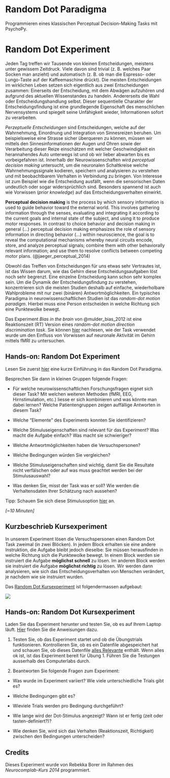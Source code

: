 # Random Dot Paradigma
Programmieren eines klassischen Perceptual Decision-Making Tasks mit PsychoPy.


# Random Dot Experiment

Jeden Tag treffen wir Tausende von kleinen Entscheidungen, meistens unter gewissem Zeitdruck. Viele davon sind trivial (z. B. welches Paar Socken man anzieht) und automatisch (z. B. ob man die Espresso- oder Lungo-Taste auf der Kaffeemaschine drückt). Die meisten Entscheidungen im wirklichen Leben setzen sich eigentlich aus zwei Entscheidungen zusammen: Einerseits der Entscheidung, mit dem Abwägen aufzuhören und aufgrund des aktuellen Wissenstandes zu handeln. Andererseits die Wahl oder Entscheidungshandlung selbst. Dieser sequentielle Charakter der Entscheidungsfindung ist eine grundlegende Eigenschaft des menschlichen Nervensystems und spiegelt seine Unfähigkeit wieder, Informationen sofort zu verarbeiten.

*Perzeptuelle Entscheidungen* sind Entscheidungen, welche auf der Wahrnehmung, Einordnung und Integration von Sinnesreizen beruhen. Um beispielsweise eine Strasse sicher überqueren zu können, müssen wir mittels den Sinnesinformationen der Augen und Ohren sowie der Verarbeitung dieser Reize einschätzen mit welcher Geschwindigkeit ein herannahendes Auto unterwegs ist und ob wir lieber abwarten bis es vorbeigefahren ist. Innerhalb der Neurowissenschaften wird *perceptual decision making* untersucht, um die neuronalen Schaltkreise welche Wahrnehmungssignale kodieren, speichern und analysieren zu verstehen und mit beobachtbarem Verhalten in Verbindung zu bringen. Von Interesse ist zum Beispiel wie die Entscheidung ausfällt, wenn die sensorischen Daten undeutlich oder sogar widersprüchlich sind. Besonders spannend ist auch wie Vorwissen (*prior knowledge*) auf das Entscheidungsverhalten einwirkt.

<aside>**Perceptual decision making** is the process by which sensory information is used to guide behavior toward the external world. This involves gathering information through the senses, evaluating and integrating it according to the current goals and internal state of the subject, and using it to produce motor responses. In contrast to choice behavior and decision making in general (...) perceptual decision making emphasizes the role of sensory information in directing behavior (...) within neuroscience, the goal is to reveal the computational mechanisms whereby neural circuits encode, store, and analyze perceptual signals; combine them with other behaviorally relevant information; and use them to resolve conflicts between competing motor plans. (@jaeger_perceptual_2014)</aside>

Obwohl das Treffen von Entscheidungen für uns etwas sehr Vertrautes ist, ist das Wissen darum, wie das Gehirn diese Entscheidungsaufgaben löst noch sehr begrenzt. Eine einzelne Entscheidung kann schon sehr komplex sein. Um die Dynamik der Entscheidungsfindung zu verstehen, konzentrieren sich die meisten Studien deshalb auf einfache, wiederholbare Wahlprobleme mit nur zwei (binären) Antwortmöglichkeiten. Ein typisches Paradigma in neurowissenschaftlichen Studien ist das _random-dot motion paradigm_. Hierbei muss eine Person entscheiden in welche Richtung sich eine Punktewolke bewegt.

<aside>Das Experiment *Bias in the brain* von @mulder_bias_2012 ist eine Reaktionszeit (RT) Version eines *random-dot motion direction discrimination task*. Sie können [hier](https://www.jneurosci.org/content/32/7/2335) nachlesen, wie der Task verwendet wurde um den Einfluss von Vorwissen auf neuronale Aktivität im Gehirn mittels fMRI zu untersuchen.</aside>


:::callout-caution
## Hands-on: Random Dot Experiment

Lesen Sie zuerst [hier](https://neuronaldynamics.epfl.ch/online/Ch16.S1.html) eine kurze Einführung in das Random Dot Paradigma.

Besprechen Sie dann in kleinen Gruppen folgende Fragen:

-   Für welche neurowissenschaftlichen Forschungsfragen eignet sich dieser Task? Mit welchen weiteren Methoden (fMRI, EEG, Hirnstimulation, etc.) liesse er sich kombinieren und was könnte man dabei lernen? Welche Patientengruppen zeigen auffällige Antworten in diesem Task?

-   Welche "Elemente" des Experiments konnten Sie identifizieren?

-   Welche Stimuluseigenschaften sind relevant für das Experiment? Was macht die Aufgabe einfach? Was macht sie schwieriger?

- Welche Antwortmöglichkeiten haben die Versuchspersonen?

-   Welche Bedingungen würden Sie vergleichen? 

- Welche Stimuluseigenschaften sind wichtig, damit Sie die Resultate nicht verfälschen oder auf was muss geachtet werden bei der Stimulusauswahl?

-   Was denken Sie, misst der Task was er soll? Wie werden die Verhaltensdaten Ihrer Schätzung nach aussehen?

Tipp: Schauen Sie sich diese Stimulusoption [hier](https://www.psychopy.org/builder/components/dots.html#dots) an.

*\[\~10 Minuten\]*
:::

## Kurzbeschrieb Kursexperiment

In unserem Experiment lösen die Versuchspersonen einen Random Dot Task zweimal (in zwei Blöcken). In jedem Block erhalten sie eine andere Instruktion, die Aufgabe bleibt jedoch dieselbe: Sie müssen herausfinden in welche Richtung sich die Punktewolke bewegt. In einem Block werden sie instruiert die Aufgabe __möglichst schnell__ zu lösen. Im anderen Block werden sie instruiert die Aufgabe __möglichst richtig__ zu lösen. Wir werden dann analysieren, wie sich das Entscheidungsverhalten von Menschen verändert, je nachdem wie sie instruiert wurden.

Das [Random Dot Kursexperiment](random-dot-experiment) ist folgendermassen aufgebaut:

![](img/exp_rd_flowchart.JPG)


:::callout-caution
## Hands-on: Random Dot Kursexperiment

Laden Sie das Experiment herunter und testen Sie, ob es auf Ihrem Laptop läuft.
[Hier](uebung_1_experiment.html) finden Sie die Anweisungen dazu.

1. Testen Sie, ob das Experiment startet und ob die Übungstrials funktionieren. Kontrollieren Sie, ob es ein Datenfile abgespeichert hat und schauen Sie, ob dieses Datenfile [alles Relevante](psychopy_experiments.html#test-pilotierung) enthält. Wenn alles ok ist, ist das Experiment bereit für Übung 1. Führen Sie die Testungen ausserhalb des Computerlabs durch.


2. Beantworten Sie folgende Fragen zum Experiment:

- Was wurde im Experiment variiert? Wie viele unterschiedliche Trials gibt es?

- Welche Bedingungen gibt es?

- Wieviele Trials werden pro Bedingung durchgeführt?

- Wie lange wird der Dot-Stimulus angezeigt? Wann ist er fertig (zeit oder tasten-definiert?)?

- Wie denken Sie, wird sich das Verhalten (Reaktionszeit, Richtigkeit) zwischen den Bedingungen unterscheiden?

:::

## Credits

Dieses Experiment wurde von Rebekka Borer im Rahmen des _Neurocomplab-Kurs 2014_ programmiert.

